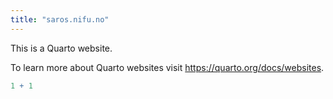 ```yaml
---
title: "saros.nifu.no"
---
```


This is a Quarto website.

To learn more about Quarto websites visit <https://quarto.org/docs/websites>.

```r
1 + 1
```
